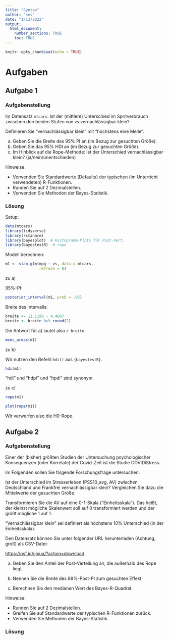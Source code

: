 ```yaml
---
title: "Syntax"
author: "ses"
date: "1/13/2022"
output: 
  html_document:
    number_sections: TRUE
    toc: TRUE
---
```


```r
knitr::opts_chunk$set(echo = TRUE)
```


# Aufgaben

## Aufgabe 1

### Aufgabenstellung

Im Datensatz `mtcars`: Ist der (mittlere) Unterschied im Spritverbrauch zwischen den beiden Stufen von `vs` vernachlässigbar klein?

Definieren Sie “vernachlässigbar klein” mit “höchstens eine Meile”.

a) Geben Sie die Breite des 95% PI an (im Bezug zur gesuchten Größe).
b) Geben Sie das 95% HDI an (im Bezug zur gesuchten Größe).
c) Im Hinblick auf die Rope-Methode: Ist der Unterschied vernachlässigbar klein? (ja/nein/unentschieden)


Hinweise:

- Verwenden Sie Standardwerte (Defaults) der typischen (im Unterricht verwendeten) R-Funktionen.
- Runden Sie auf 2 Dezimalstellen.
- Verwenden Sie Methoden der Bayes-Statistik.

### Lösung


Setup:

```r
data(mtcars)
library(tidyverse)
library(rstanarm)
library(bayesplot)  # Histogramm-Plots für Post-Vert.
library(bayestestR)  # rope
```




Modell berechnen:

```r
m1 <- stan_glm(mpg ~ vs, data = mtcars,
               refresh = 0)
```

zu a) 

95%-PI:

```r
posterior_interval(m1, prob = .95)
```


Breite des Intervalls:

```r
breite <- 11.1199 - 4.4867
breite <- breite %>% round(2)
```

Die Antwort für a) lautet also `r breite`.


```r
mcmc_areas(m1)
```


zu b)

Wir nutzen den Befehl `hdi()` aus `{bayestestR}`.

```r
hdi(m1)
```


"hdi" und "hdpi" und "hpdi" sind synonym.


zu c)


```r
rope(m1)
```

```r
plot(rope(m1))
```

Wir verwerfen also die H0-Rope.





## Aufgabe 2


### Aufgabenstellung


Einer der (bisher) größten Studien der Untersuchung psychologischer Konsequenzen (oder Korrelate) der Covid-Zeit ist die Studie COVIDiStress.

Im Folgenden sollen Sie folgende Forschungsfrage untersuchen:

Ist der Unterschied im Stresserleben (PSS10_avg, AV) zwischen Deutschland und Frankfrei vernachlässigbar klein? 
Vergleichen Sie dazu die Mittelwerte der gesuchten Größe.

Transformieren Sie die AV auf eine 0-1-Skala ("Einheitsskala").
Das heißt, der kleinst mögliche Skalenwert soll auf 0 transformiert werden und der größt mögliche 1 auf 1.

"Vernachlässigbar klein" sei definiert als höchstens 10% Unterschied (in der Einheitsskala).

Den Datensatz können Sie unter folgender URL herunterladen (Achtung, groß) als CSV-Datei:

<https://osf.io/cjxua/?action=download>


a) Geben Sie den Anteil der Post-Verteilung an, die außerhalb des Rope liegt. 

b) Nennen Sie die Breite des 89%-Post-PI zum gesuchten Effekt.

c) Berechnen Sie den medianen Wert des Bayes-R-Quadrat.


Hinweise:

- Runden Sie auf 2 Dezimalstellen.
- Greifen Sie auf Standardwerte der typischen R-Funktionen zurück.
- Verwenden Sie Methoden der Bayes-Statistik.



### Lösung


